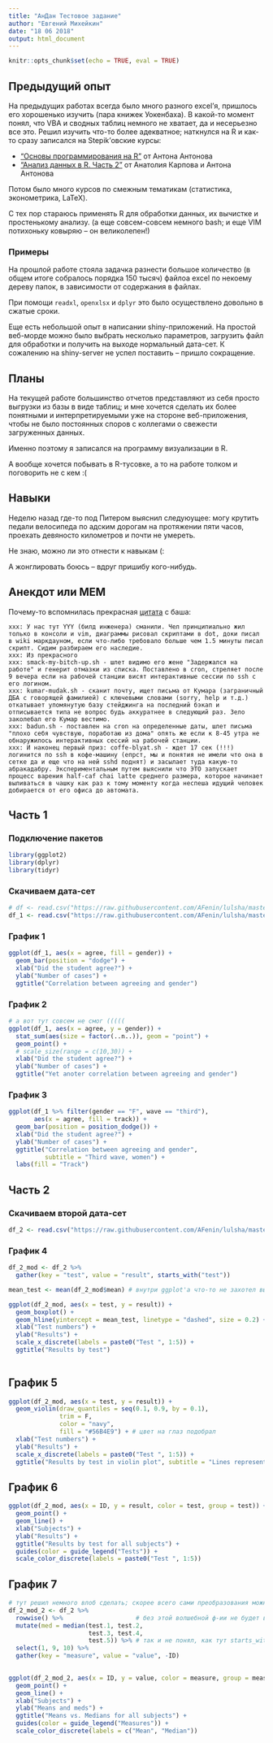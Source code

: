 ```yaml
---
title: "АнДан Тестовое задание"
author: "Евгений Михейкин"
date: "18 06 2018"
output: html_document
---
```


```r
knitr::opts_chunk$set(echo = TRUE, eval = TRUE)
```

## Предыдущий опыт
На предыдущих работах всегда было много разного excel'я, пришлось его хорошенько изучить (пара книжек Уокенбаха). В какой-то момент понял, что VBA и сводных таблиц немного не хватает, да и несерьезно все это. Решил изучить что-то более адекватное; наткнулся на R и как-то сразу записался на Stepik'овские курсы:

* ["Основы программирования на R"](https://stepik.org/course/497) от Антона Антонова
* ["Анализ данных в R. Часть 2"](https://stepik.org/course/724) от Анатолия Карпова и Антона Антонова

Потом было много курсов по смежным тематикам (статистика, эконометрика, LaTeX).

С тех пор стараюсь применять R для обработки данных, их вычистке и простенькому анализу.
(а еще совсем-совсем немного bash; и еще VIM потихоньку ковыряю -- он великолепен!)

### Примеры 
На прошлой работе стояла задачка разнести большое количество (в общем итоге собралось порядка 150 тысяч) файлоа excel по некоему дереву папок, в зависимости от содержания в файлах.

При помощи `readxl`, `openxlsx` и `dplyr` это было осуществлено довольно в сжатые сроки.

Еще есть небольшой опыт в написании shiny-приложений. На простой веб-морде можно было выбрать несколько параметров, загрузить файл для обработки и получить на выходе нормальный дата-сет. К сожалению на shiny-server не успел поставить -- пришло сокращение.

## Планы
На текущей работе большинство отчетов представляют из себя просто выгрузки из базы в виде таблиц; и мне хочется сделать их более понятными и интерпретируемыми уже на стороне веб-приложения, чтобы не было постоянных споров с коллегами о свежести загруженных данных.

Именно поэтому я записался на программу визуализации в R.

А вообще хочется побывать в R-тусовке, а то на работе толком и поговорить не с кем :(

## Навыки
Неделю назад где-то под Питером выяснил следуюущее: могу крутить педали велосипеда по адским дорогам на протяжении пяти часов, проехать девяносто километров и почти не умереть. 

Не знаю, можно ли это отнести к навыкам (:

А жонглировать боюсь -- вдруг пришибу кого-нибудь.

## Анекдот или МЕМ
Почему-то вспомнилась прекрасная [цитата](https://bash.im/quote/436725) с баша:

```{}
xxx: У нас тут YYY (билд инженера) сманили. Чел принципиально жил только в консоли и vim, диаграммы рисовал скриптами в dot, доки писал в wiki маркдауном, если что-либо требовало больше чем 1.5 минуты писал скрипт. Сидим разбираем его наследие.
xxx: Из прекрасного
xxx: smack-my-bitch-up.sh - шлет видимо его жене "Задержался на работе" и генерит отмазки из списка. Поставлено в cron, стреляет после 9 вечера если на рабочей станции висят интерактивные сессии по ssh с его логином.
xxx: kumar-mudak.sh - сканит почту, ищет письма от Кумара (заграничный ДБА с говорящей фамилией) с ключевыми словами (sorry, help и т.д.) откатывает упомянутую базу стейджинга на последний бэкап и отписывается типа не вопрос будь аккуратнее в следующий раз. Зело заколебал его Кумар вестимо.
xxx: badun.sh - поставлен на cron на определенные даты, шлет письма "плохо себя чувствую, поработаю из дома" опять же если к 8-45 утра не обнаружилось интерактивных сессий на рабочей станции.
xxx: И наконец первый приз: coffe-blyat.sh - ждет 17 сек (!!!) логинится по ssh в кофе-машину (епрст, мы и понятия не имели что она в сетке да и еще что на ней sshd поднят) и засылает туда какую-то абракадабру. Экспериментальным путем выяснили что ЭТО запускает процесс варения half-caf chai latte среднего размера, которое начинает выливаться в чашку как раз к тому моменту когда неспеша идущий человек добирается от его офиса до автомата.
```


## Часть 1
### Подключение пакетов
```r
library(ggplot2)
library(dplyr)
library(tidyr)
```

### Скачиваем дата-сет
```r
# df <- read.csv("https://raw.githubusercontent.com/AFenin/lulsha/master/psyexperiment.csv", stringsAsFactors = F)
df_1 <- read.csv("https://raw.githubusercontent.com/AFenin/lulsha/master/psyexperiment.csv")
```

### График 1
```r
ggplot(df_1, aes(x = agree, fill = gender)) +
  geom_bar(position = "dodge") +    
  xlab("Did the student agree?") +
  ylab("Number of cases") +
  ggtitle("Correlation between agreeing and gender")

```

### График 2 
```r
# а вот тут совсем не смог (((((
ggplot(df_1, aes(x = agree, y = gender)) +
  stat_sum(aes(size = factor(..n..)), geom = "point") +
  geom_point() +
  # scale_size(range = c(10,30)) +
  xlab("Did the student agree?") +
  ylab("Number of cases") +
  ggtitle("Yet anoter correlation between agreeing and gender")

```

### График 3
```r
ggplot(df_1 %>% filter(gender == "F", wave == "third"), 
       aes(x = agree, fill = track)) +
  geom_bar(position = position_dodge()) +
  xlab("Did the student agree?") +
  ylab("Number of cases") +
  ggtitle("Correlation between agreeing and gender", 
          subtitle = "Third wave, women") +
  labs(fill = "Track")

```

## Часть 2
### Скачиваем второй дата-сет
```r
df_2 <- read.csv("https://raw.githubusercontent.com/AFenin/lulsha/master/basketball.csv")
```

### График 4
```r
df_2_mod <- df_2 %>% 
  gather(key = "test", value = "result", starts_with("test"))

mean_test <- mean(df_2_mod$mean) # внутри ggplot'a что-то не захотел высчитывать линию

ggplot(df_2_mod, aes(x = test, y = result)) +
  geom_boxplot() +
  geom_hline(yintercept = mean_test, linetype = "dashed", size = 0.2) +
  xlab("Test numbers") +
  ylab("Results") +
  scale_x_discrete(labels = paste0("Test ", 1:5)) +
  ggtitle("Results by test")
  
```

## График 5
```r
ggplot(df_2_mod, aes(x = test, y = result)) +
  geom_violin(draw_quantiles = seq(0.1, 0.9, by = 0.1), 
              trim = F,
              color = "navy", 
              fill = "#56B4E9") + # цвет на глаз подобрал
  xlab("Test numbers") +
  ylab("Results") +
  scale_x_discrete(labels = paste0("Test ", 1:5)) +
  ggtitle("Results by test in violin plot", subtitle = "Lines represent quantiles")
```

## График 6
```r
ggplot(df_2_mod, aes(x = ID, y = result, color = test, group = test)) +
  geom_point() +
  geom_line() +
  xlab("Subjects") +
  ylab("Results") +
  ggtitle("Results by test for all subjects") +
  guides(color = guide_legend("Tests")) +
  scale_color_discrete(labels = paste0("Test ", 1:5))
```

## График 7
```r
# тут решил немного влоб сделать; скорее всего сами преобразования можно внутри ggplot'а сделать....
df_2_mod_2 <- df_2 %>% 
  rowwise() %>%                    # без этой волшебной ф-ии не будет вычислять по строкам 
  mutate(med = median(test.1, test.2, 
                      test.3, test.4, 
                      test.5)) %>% # так и не понял, как тут starts_with использовать :(
  select(1, 9, 10) %>% 
  gather(key = "measure", value = "value", -ID)
  

ggplot(df_2_mod_2, aes(x = ID, y = value, color = measure, group = measure)) +
  geom_point() +
  geom_line() +
  xlab("Subjects") +
  ylab("Means and meds") +
  ggtitle("Means vs. Medians for all subjects") +
  guides(color = guide_legend("Measures")) +
  scale_color_discrete(labels = c("Mean", "Median"))
```


